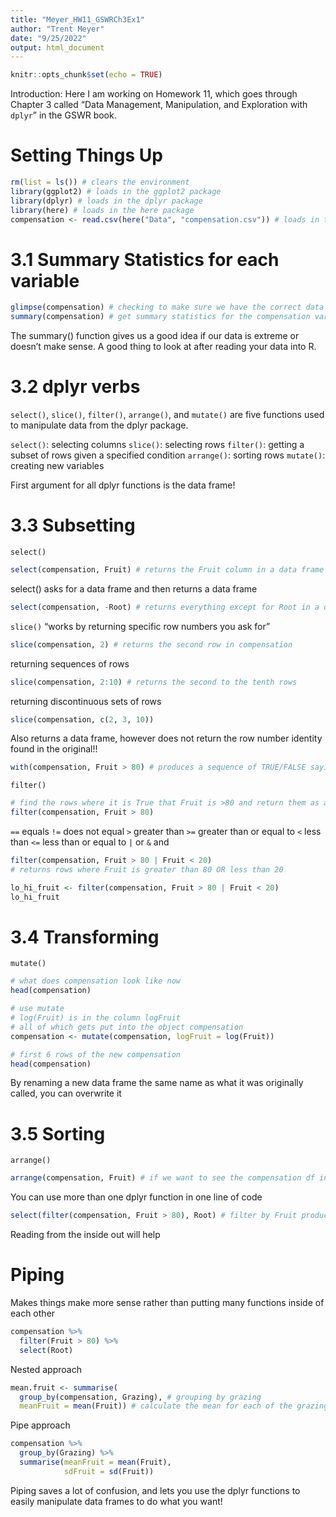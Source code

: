 ```yaml
---
title: "Meyer_HW11_GSWRCh3Ex1"
author: "Trent Meyer"
date: "9/25/2022"
output: html_document
---
```


```r
knitr::opts_chunk$set(echo = TRUE)
```

Introduction: Here I am working on Homework 11, which goes through Chapter 3 called "Data Management, Manipulation, and Exploration with `dplyr`" in the GSWR book.

# Setting Things Up
```r
rm(list = ls()) # clears the environment
library(ggplot2) # loads in the ggplot2 package
library(dplyr) # loads in the dplyr package
library(here) # loads in the here package
compensation <- read.csv(here("Data", "compensation.csv")) # loads in the compensation data set
```

# 3.1 Summary Statistics for each variable
```r
glimpse(compensation) # checking to make sure we have the correct data
summary(compensation) # get summary statistics for the compensation variables
```

The summary() function gives us a good idea if our data is extreme or doesn't make sense. A good thing to look at after reading your data into R.

# 3.2 dplyr verbs
`select()`, `slice()`, `filter()`, `arrange()`, and `mutate()` are five functions used to manipulate data from the dplyr package.

`select()`: selecting columns 
`slice()`: selecting rows
`filter()`: getting a subset of rows given a specified condition
`arrange()`: sorting rows
`mutate()`: creating new variables

First argument for all dplyr functions is the data frame!

# 3.3 Subsetting

`select()`
```r
select(compensation, Fruit) # returns the Fruit column in a data frame
```

select() asks for a data frame and then returns a data frame

```r
select(compensation, -Root) # returns everything except for Root in a data frame
```

`slice()` "works by returning specific row numbers you ask for"
```r
slice(compensation, 2) # returns the second row in compensation
```

returning sequences of rows
```r
slice(compensation, 2:10) # returns the second to the tenth rows
```

returning discontinuous sets of rows
```r
slice(compensation, c(2, 3, 10))
```

Also returns a data frame, however does not return the row number identity found in the original!!

```r
with(compensation, Fruit > 80) # produces a sequence of TRUE/FALSE saying where in Fruit the condition is met
```

`filter()`
```r
# find the rows where it is True that Fruit is >80 and return them as a df
filter(compensation, Fruit > 80)
```

`==` equals
`!=` does not equal
`>` greater than
`>=` greater than or equal to
`<` less than
`<=` less than or equal to 
`|` or
`&` and

```r
filter(compensation, Fruit > 80 | Fruit < 20) 
# returns rows where Fruit is greater than 80 OR less than 20
```

```r
lo_hi_fruit <- filter(compensation, Fruit > 80 | Fruit < 20)
lo_hi_fruit
```

# 3.4 Transforming

`mutate()`
```r
# what does compensation look like now
head(compensation)

# use mutate
# log(Fruit) is in the column logFruit
# all of which gets put into the object compensation
compensation <- mutate(compensation, logFruit = log(Fruit))

# first 6 rows of the new compensation
head(compensation)
```

By renaming a new data frame the same name as what it was originally called, you can overwrite it

# 3.5 Sorting

`arrange()`
```r
arrange(compensation, Fruit) # if we want to see the compensation df in increasing Fruit production order
```

You can use more than one dplyr function in one line of code
```r
select(filter(compensation, Fruit > 80), Root) # filter by Fruit production and the Root widths only
```

Reading from the inside out will help

# Piping

Makes things make more sense rather than putting many functions inside of each other

```r
compensation %>% 
  filter(Fruit > 80) %>% 
  select(Root)
```

Nested approach
```r
mean.fruit <- summarise(
  group_by(compensation, Grazing), # grouping by grazing
  meanFruit = mean(Fruit)) # calculate the mean for each of the grazing groups
```

Pipe approach
```r
compensation %>% 
  group_by(Grazing) %>%
  summarise(meanFruit = mean(Fruit),
            sdFruit = sd(Fruit))
```

Piping saves a lot of confusion, and lets you use the dplyr functions to easily manipulate data frames to do what you want!
